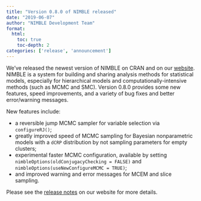 ```yaml
---
title: "Version 0.8.0 of NIMBLE released"
date: "2019-06-07"
author: "NIMBLE Development Team"
format:
  html:
    toc: true
    toc-depth: 2
categories: ['release', 'announcement']
---
```


We’ve released the newest version of NIMBLE on CRAN and on our [website](https://r-nimble.org/). NIMBLE is a system for building and sharing analysis methods for statistical models, especially for hierarchical models and computationally-intensive methods (such as MCMC and SMC). Version 0.8.0 provides some new features, speed improvements, and a variety of bug fixes and better error/warning messages.

New features include:

  * a reversible jump MCMC sampler for variable selection via `configureRJ()`;
  * greatly improved speed of MCMC sampling for Bayesian nonparametric models with a `dCRP` distribution by not sampling parameters for empty clusters;
  * experimental faster MCMC configuration, available by setting `nimbleOptions(oldConjugacyChecking = FALSE)` and `nimbleOptions(useNewConfigureMCMC = TRUE)`;
  * and improved warning and error messages for MCEM and slice sampling.

Please see the [release notes](https://r-nimble.org/more/news) on our website for more details.